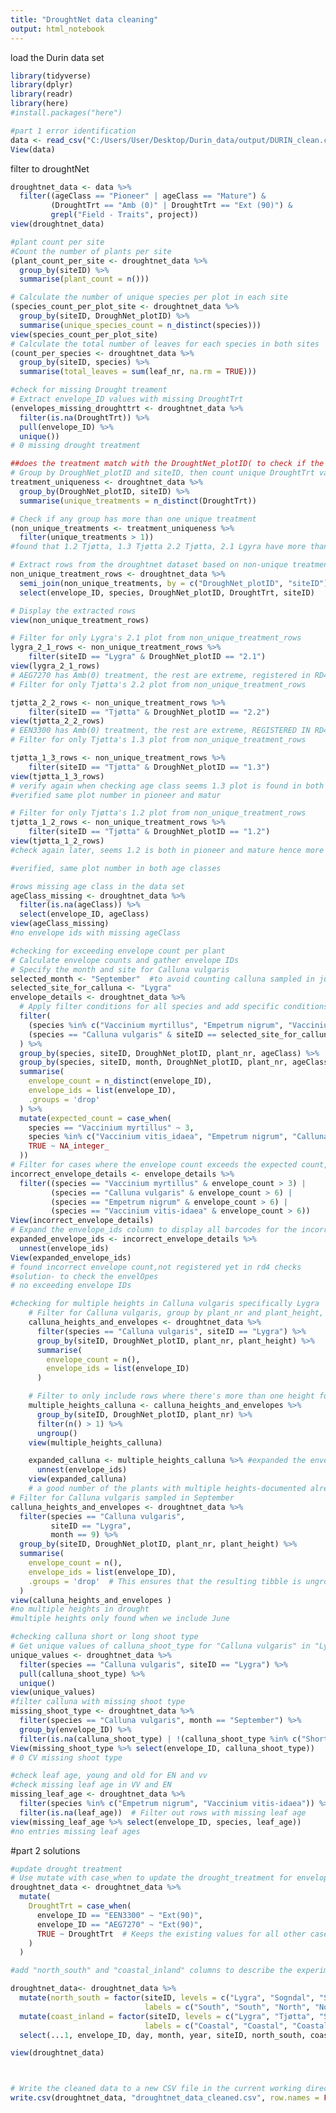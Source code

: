 ```yaml
---
title: "DroughtNet data cleaning"
output: html_notebook
---
```

load the Durin data set

```r
library(tidyverse)
library(dplyr)
library(readr)
library(here)
#install.packages("here")

#part 1 error identification
data <- read_csv("C:/Users/User/Desktop/Durin_data/output/DURIN_clean.csv", guess_max = Inf)
View(data)
```


filter to droughtNet
```r
droughtnet_data <- data %>%
  filter((ageClass == "Pioneer" | ageClass == "Mature") &
         (DroughtTrt == "Amb (0)" | DroughtTrt == "Ext (90)") &
         grepl("Field - Traits", project))
view(droughtnet_data)

```


```r
#plant count per site
#Count the number of plants per site
(plant_count_per_site <- droughtnet_data %>%
  group_by(siteID) %>%
  summarise(plant_count = n()))
```

```r
# Calculate the number of unique species per plot in each site
(species_count_per_plot_site <- droughtnet_data %>%
  group_by(siteID, DroughNet_plotID) %>%
  summarise(unique_species_count = n_distinct(species)))
view(species_count_per_plot_site)
# Calculate the total number of leaves for each species in both sites
(count_per_species <- droughtnet_data %>%
  group_by(siteID, species) %>%
  summarise(total_leaves = sum(leaf_nr, na.rm = TRUE)))
```
```r
#check for missing Drought treament
# Extract envelope_ID values with missing DroughtTrt
(envelopes_missing_droughttrt <- droughtnet_data %>%
  filter(is.na(DroughtTrt)) %>%
  pull(envelope_ID) %>%
  unique())
# 0 missing drought treatment

##does the treatment match with the DroughtNet_plotID( to check if the treatment is unique to a single plot
# Group by DroughNet_plotID and siteID, then count unique DroughtTrt values
treatment_uniqueness <- droughtnet_data %>%
  group_by(DroughNet_plotID, siteID) %>%
  summarise(unique_treatments = n_distinct(DroughtTrt))

# Check if any group has more than one unique treatment
(non_unique_treatments <- treatment_uniqueness %>%
  filter(unique_treatments > 1))
#found that 1.2 Tjøtta, 1.3 Tjøtta 2.2 Tjøtta, 2.1 Lgyra have more than one unique treatment

# Extract rows from the droughtnet dataset based on non-unique treatments
non_unique_treatment_rows <- droughtnet_data %>%
  semi_join(non_unique_treatments, by = c("DroughNet_plotID", "siteID")) %>%
  select(envelope_ID, species, DroughNet_plotID, DroughtTrt, siteID)

# Display the extracted rows
view(non_unique_treatment_rows)

# Filter for only Lygra's 2.1 plot from non_unique_treatment_rows
lygra_2_1_rows <- non_unique_treatment_rows %>%
    filter(siteID == "Lygra" & DroughNet_plotID == "2.1")
view(lygra_2_1_rows)
# AEG7270 has Amb(0) treatment, the rest are extreme, registered in RD4
# Filter for only Tjøtta's 2.2 plot from non_unique_treatment_rows

tjøtta_2_2_rows <- non_unique_treatment_rows %>%
    filter(siteID == "Tjøtta" & DroughNet_plotID == "2.2")
view(tjøtta_2_2_rows)
# EEN3300 has Amb(0) treatment, the rest are extreme, REGISTERED IN RD4
# Filter for only Tjøtta's 1.3 plot from non_unique_treatment_rows

tjøtta_1_3_rows <- non_unique_treatment_rows %>%
    filter(siteID == "Tjøtta" & DroughNet_plotID == "1.3")
view(tjøtta_1_3_rows)
# verify again when checking age class seems 1.3 plot is found in both pioneer and mature stages
#verified same plot number in pioneer and matur

# Filter for only Tjøtta's 1.2 plot from non_unique_treatment_rows
tjøtta_1_2_rows <- non_unique_treatment_rows %>%
    filter(siteID == "Tjøtta" & DroughNet_plotID == "1.2")
view(tjøtta_1_2_rows)
#check again later, seems 1.2 is both in pioneer and mature hence more than 1 unique treatment

#verified, same plot number in both age classes
```


```r
#rows missing age class in the data set
ageClass_missing <- droughtnet_data %>%
  filter(is.na(ageClass)) %>%
  select(envelope_ID, ageClass)
view(ageClass_missing)
#no envelope ids with missing ageClass
```

```r
#checking for exceeding envelope count per plant
# Calculate envelope counts and gather envelope IDs
# Specify the month and site for Calluna vulgaris
selected_month <- "September"  #to avoid counting calluna sampled in june
selected_site_for_calluna <- "Lygra"
envelope_details <- droughtnet_data %>%
  # Apply filter conditions for all species and add specific conditions for Calluna vulgaris
  filter(
    (species %in% c("Vaccinium myrtillus", "Empetrum nigrum", "Vaccinium vitis_idaea") & siteID %in% c("Lygra", "Tjøtta")) |
    (species == "Calluna vulgaris" & siteID == selected_site_for_calluna & month == selected_month)
  ) %>%
  group_by(species, siteID, DroughNet_plotID, plant_nr, ageClass) %>%
  group_by(species, siteID, month, DroughNet_plotID, plant_nr, ageClass) %>%
  summarise(
    envelope_count = n_distinct(envelope_ID),
    envelope_ids = list(envelope_ID),
    .groups = 'drop'
  ) %>%
  mutate(expected_count = case_when(
    species == "Vaccinium myrtillus" ~ 3,
    species %in% c("Vaccinium vitis_idaea", "Empetrum nigrum", "Calluna vulgaris") ~ 6,
    TRUE ~ NA_integer_
  ))
# Filter for cases where the envelope count exceeds the expected count, specifically for each species
incorrect_envelope_details <- envelope_details %>%
  filter((species == "Vaccinium myrtillus" & envelope_count > 3) | 
         (species == "Calluna vulgaris" & envelope_count > 6) |
         (species == "Empetrum nigrum" & envelope_count > 6) |
         (species == "Vaccinium vitis-idaea" & envelope_count > 6))
View(incorrect_envelope_details)
# Expand the envelope_ids column to display all barcodes for the incorrect cases
expanded_envelope_ids <- incorrect_envelope_details %>%
  unnest(envelope_ids)
View(expanded_envelope_ids)
# found incorrect envelope count,not registered yet in rd4 checks
#solution- to check the envelOpes    
# no exceeding envelope IDs
```


```r
#checking for multiple heights in Calluna vulgaris specifically Lygra
    # Filter for Calluna vulgaris, group by plant_nr and plant_height, and gather envelope_IDs
    calluna_heights_and_envelopes <- droughtnet_data %>%
      filter(species == "Calluna vulgaris", siteID == "Lygra") %>%  
      group_by(siteID, DroughNet_plotID, plant_nr, plant_height) %>%
      summarise(
        envelope_count = n(),
        envelope_ids = list(envelope_ID)
      )

    # Filter to only include rows where there's more than one height for the same plant
    multiple_heights_calluna <- calluna_heights_and_envelopes %>%
      group_by(siteID, DroughNet_plotID, plant_nr) %>%
      filter(n() > 1) %>%
      ungroup()
    view(multiple_heights_calluna)

    expanded_calluna <- multiple_heights_calluna %>% #expanded the envelope_ID collumn to display all the barcodes
      unnest(envelope_ids)
    view(expanded_calluna)
    # a good number of the plants with multiple heights-documented already in rd4 checks
# Filter for Calluna vulgaris sampled in September
calluna_heights_and_envelopes <- droughtnet_data %>%
  filter(species == "Calluna vulgaris", 
         siteID == "Lygra", 
         month == 9) %>%  
  group_by(siteID, DroughNet_plotID, plant_nr, plant_height) %>%
  summarise(
    envelope_count = n(),
    envelope_ids = list(envelope_ID),
    .groups = 'drop'  # This ensures that the resulting tibble is ungrouped
  )
view(calluna_heights_and_envelopes )
#no multiple heights in drought
#multiple heights only found when we include June
```


```r
#checking calluna short or long shoot type
# Get unique values of calluna_shoot_type for "Calluna vulgaris" in "Lygra"
unique_values <- droughtnet_data %>%
  filter(species == "Calluna vulgaris", siteID == "Lygra") %>%
  pull(calluna_shoot_type) %>%
  unique()
view(unique_values)
#filter calluna with missing shoot type
missing_shoot_type <- droughtnet_data %>%
  filter(species == "Calluna vulgaris", month == "September") %>%
  group_by(envelope_ID) %>%
  filter(is.na(calluna_shoot_type) | !(calluna_shoot_type %in% c("Short", "Long")))
View(missing_shoot_type %>% select(envelope_ID, calluna_shoot_type))
# 0 CV missing shoot type
```

```r
#check leaf age, young and old for EN and vv
#check missing leaf age in VV and EN
missing_leaf_age <- droughtnet_data %>%
  filter(species %in% c("Empetrum nigrum", "Vaccinium vitis-idaea")) %>%  # Filter for both species
  filter(is.na(leaf_age))  # Filter out rows with missing leaf age
view(missing_leaf_age %>% select(envelope_ID, species, leaf_age))
#no entries missing leaf ages
```

#part 2 solutions
```r

#update drought treatment
# Use mutate with case_when to update the drought_treatment for envelope_ID
droughtnet_data <- droughtnet_data %>%
  mutate(
    DroughtTrt = case_when(
      envelope_ID == "EEN3300" ~ "Ext(90)",
      envelope_ID == "AEG7270" ~ "Ext(90)",
      TRUE ~ DroughtTrt  # Keeps the existing values for all other cases
    )
  )
```

```r
#add "north_south" and "coastal_inland" columns to describe the experimental set-up

droughtnet_data<- droughtnet_data %>% 
  mutate(north_south = factor(siteID, levels = c("Lygra", "Sogndal", "Senja", "Tjøtta", "Kautokeino"),
                              labels = c("South", "South", "North", "North", "North"))) %>% 
  mutate(coast_inland = factor(siteID, levels = c("Lygra", "Tjøtta", "Senja", "Sogndal", "Kautokeino"),
                              labels = c("Coastal", "Coastal", "Coastal", "Inland", "Inland"))) %>%
  select(...1, envelope_ID, day, month, year, siteID, north_south, coast_inland, everything())

view(droughtnet_data)



# Write the cleaned data to a new CSV file in the current working directory
write.csv(droughtnet_data, "droughtnet_data_cleaned.csv", row.names = FALSE)


```








